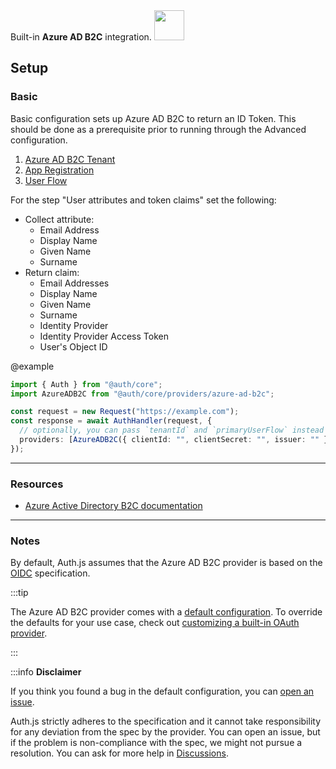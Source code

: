 <div
  style={{
    backgroundColor: "#0072c6",
    display: "flex",
    justifyContent: "space-between",
    color: "#fff",
    padding: 16,
  }}
>
  <span>
    Built-in <b>Azure AD B2C</b> integration.
  </span>
  <a href="https://learn.microsoft.com/en-us/azure/active-directory-b2c/tutorial-create-tenant">
    <img
      style={{ display: "block" }}
      src="/img/providers/azure.svg"
      height="48"
      width="48"
    />
  </a>
</div>

## Setup

### Basic

Basic configuration sets up Azure AD B2C to return an ID Token. This should be done as a prerequisite prior to running through the Advanced configuration.

1. [Azure AD B2C Tenant](https://docs.microsoft.com/en-us/azure/active-directory-b2c/tutorial-create-tenant)
2. [App Registration](https://docs.microsoft.com/en-us/azure/active-directory-b2c/tutorial-register-applications)
3. [User Flow](https://docs.microsoft.com/en-us/azure/active-directory-b2c/tutorial-create-user-flows)

For the step "User attributes and token claims" set the following:

- Collect attribute:
  - Email Address
  - Display Name
  - Given Name
  - Surname
- Return claim:
  - Email Addresses
  - Display Name
  - Given Name
  - Surname
  - Identity Provider
  - Identity Provider Access Token
  - User's Object ID

@example

```ts
import { Auth } from "@auth/core";
import AzureADB2C from "@auth/core/providers/azure-ad-b2c";

const request = new Request("https://example.com");
const response = await AuthHandler(request, {
  // optionally, you can pass `tenantId` and `primaryUserFlow` instead of `issuer`
  providers: [AzureADB2C({ clientId: "", clientSecret: "", issuer: "" })],
});
```

---

### Resources

- [Azure Active Directory B2C documentation](https://learn.microsoft.com/en-us/azure/active-directory-b2c)

---

### Notes

By default, Auth.js assumes that the Azure AD B2C provider is
based on the [OIDC](https://openid.net/specs/openid-connect-core-1_0.html) specification.

:::tip

The Azure AD B2C provider comes with a [default configuration](https://github.com/nextauthjs/next-auth/blob/main/packages/core/src/providers/azure-ad-b2c.ts).
To override the defaults for your use case, check out [customizing a built-in OAuth provider](https://authjs.dev/guides/providers/custom-provider#override-default-options).

:::

:::info **Disclaimer**

If you think you found a bug in the default configuration, you can [open an issue](https://authjs.dev/new/provider-issue).

Auth.js strictly adheres to the specification and it cannot take responsibility for any deviation from
the spec by the provider. You can open an issue, but if the problem is non-compliance with the spec,
we might not pursue a resolution. You can ask for more help in [Discussions](https://authjs.dev/new/github-discussions).
